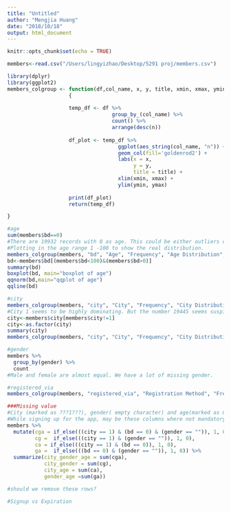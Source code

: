```yaml
---
title: "Untitled"
author: "Mengjia Huang"
date: "2018/10/18"
output: html_document
---
```


```r
knitr::opts_chunk$set(echo = TRUE)
```

```r

members<-read.csv("/Users/lingyizhao/Desktop/5291 proj/members.csv")
```


```r
library(dplyr)
library(ggplot2)
members_colgroup <- function(df,col_name, x, y, title, xmin, xmax, ymin, ymax)
                    {
                      
                    temp_df <- df %>% 
                                  group_by_(col_name) %>% 
                                  count() %>% 
                                  arrange(desc(n))
                    
                    df_plot <- temp_df %>% 
                                    ggplot(aes_string(col_name, "n")) + 
                                    geom_col(fill='goldenrod2') + 
                                    labs(x = x,
                                         y = y,
                                         title = title) +
                                    xlim(xmin, xmax) +
                                    ylim(ymin, ymax) 
                    
                    print(df_plot)
                    return(temp_df)

}
```

```r
#age
sum(members$bd==0)
#There are 19932 records with 0 as age. This could be either outliers or missing values.
#Plotting in the age range 1 -100 to show the real distribution.
members_colgroup(members, "bd", "Age", "Frequency", "Age Distribution", 1, 100, 0, 1000)
bd<-members$bd[(members$bd<100)&(members$bd>0)]
summary(bd)
boxplot(bd, main="boxplot of age")
qqnorm(bd,main="qqplot of age")
qqline(bd)
```


```r
#city
members_colgroup(members, "city", "City", "Frequency", "City Distribution", 0, 25, 0, 20000)
#City 1 seems to be highly dominating. But the number 19445 seems suspicious as it is close to the number of records with zero age. 
city<-members$city[members$city!=1]
city<-as.factor(city)
summary(city)
members_colgroup(members, "city", "City", "Frequency", "City Distribution", 1, 25, 0, 20000)
```



```r
#gender
members %>% 
  group_by(gender) %>% 
  count
#Male and female are almost equal. We have a lot of missing gender.
```

```r
#registered_via
members_colgroup(members, "registered_via", "Registration Method", "Frequency", "Registration method Distribution", 0, 16, 0, 15000)
```

```r
###Missing value
#City (marked as ???1???), gender( empty character) and age(marked as 0) seems to be missing values.
#While signing up for the app, may be these columns where not mandatory and the co existence of these values should point that they arised from the same place.
members %>% 
  mutate(cga = if_else(((city == 1) & (bd == 0) & (gender == "")), 1, 0),
         cg =  if_else(((city == 1) & (gender == "")), 1, 0),
         ca = if_else(((city == 1) & (bd == 0)), 1, 0),
         ga =  if_else(((bd == 0) & (gender == "")), 1, 0)) %>% 
  summarize(city_gender_age = sum(cga),
            city_gender = sum(cg),
            city_age = sum(ca),
            gender_age =sum(ga))

#should we remove these rows?
```

```r
#Signup vs Expiration

```

